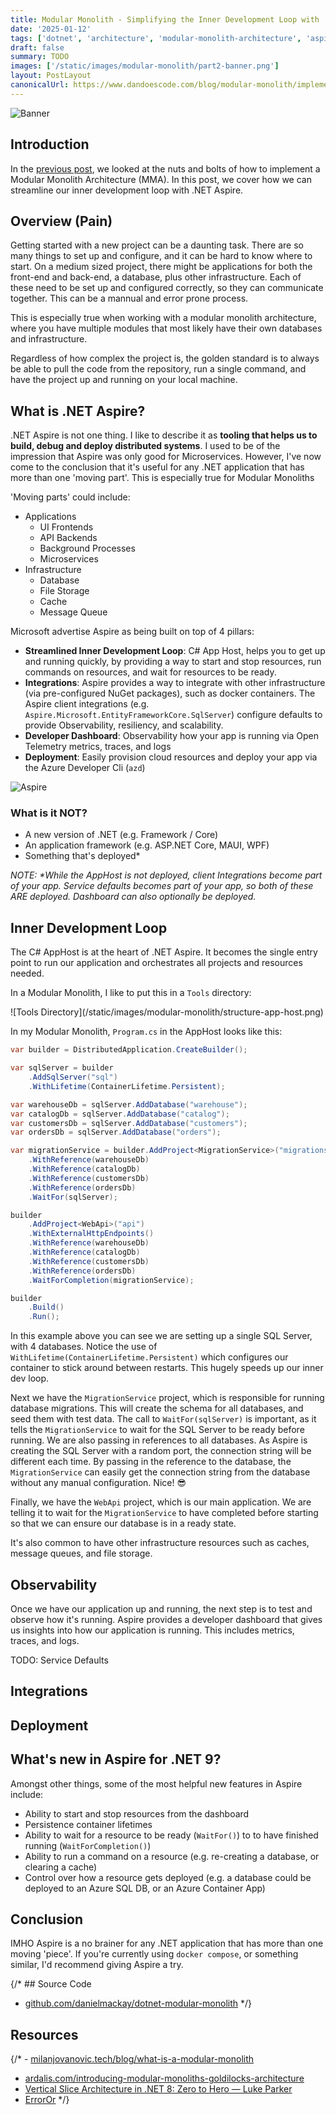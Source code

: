 ```yaml
---
title: Modular Monolith - Simplifying the Inner Development Loop with .NET Aspire
date: '2025-01-12'
tags: ['dotnet', 'architecture', 'modular-monolith-architecture', 'aspire', 'productivity']
draft: false
summary: TODO
images: ['/static/images/modular-monolith/part2-banner.png']
layout: PostLayout
canonicalUrl: https://www.dandoescode.com/blog/modular-monolith/implementation-deep-dive
---
```


![Banner](/static/images/modular-monolith/part2-banner.png)

<TOCInline toc={props.toc} exclude="Overview" toHeading={3} />

<ModularMonolithSeriesHeader />

## Introduction

In the [previous post](/blog/modular-monolith/implementation-deep-dive), we looked at the nuts and bolts of how to implement a Modular Monolith Architecture (MMA). In this post, we cover how we can streamline our inner development loop with .NET Aspire.

## Overview (Pain)

Getting started with a new project can be a daunting task. There are so many things to set up and configure, and it can be hard to know where to start. On a medium sized project, there might be applications for both the front-end and back-end, a database, plus other infrastructure. Each of these need to be set up and configured correctly, so they can communicate together. This can be a mannual and error prone process.

This is especially true when working with a modular monolith architecture, where you have multiple modules that most likely have their own databases and infrastructure.

Regardless of how complex the project is, the golden standard is to always be able to pull the code from the repository, run a single command, and have the project up and running on your local machine.

## What is .NET Aspire?

.NET Aspire is not one thing. I like to describe it as **tooling that helps us to build, debug and deploy distributed systems**. I used to be of the impression that Aspire was only good for Microservices. However, I've now come to the conclusion that it's useful for any .NET application that has more than one 'moving part'. This is especially true for Modular Monoliths 

'Moving parts' could include:

- Applications
  - UI Frontends
  - API Backends
  - Background Processes
  - Microservices
- Infrastructure
    - Database
    - File Storage
    - Cache
    - Message Queue

Microsoft advertise Aspire as being built on top of 4 pillars:

- **Streamlined Inner Development Loop**: C# App Host, helps you to get up and running quickly, by providing a way to start and stop resources, run commands on resources, and wait for resources to be ready.
- **Integrations**: Aspire provides a way to integrate with other infrastructure (via pre-configured NuGet packages), such as docker containers. The Aspire client integrations (e.g. `Aspire.Microsoft.EntityFrameworkCore.SqlServer`) configure defaults to provide Observability, resiliency, and scalability.
- **Developer Dashboard**: Observability how your app is running via Open Telemetry metrics, traces, and logs
- **Deployment**: Easily provision cloud resources and deploy your app via the Azure Developer Cli (`azd`)

![Aspire](/static/images/modular-monolith/aspire.png)


### What is it NOT?

- A new version of .NET (e.g. Framework / Core)
- An application framework (e.g. ASP.NET Core, MAUI, WPF)
- Something that's deployed\*

*NOTE: \*While the AppHost is not deployed, client Integrations become part of your app. Service defaults becomes part of your app, so both of these ARE deployed. Dashboard can also optionally be deployed.*

## Inner Development Loop

The C# AppHost is at the heart of .NET Aspire. It becomes the single entry point to run our application and orchestrates all projects and resources needed.

In a Modular Monolith, I like to put this in a `Tools` directory:

<div style={{ maxWidth: '500px', margin: '0 auto' }}>
![Tools Directory](/static/images/modular-monolith/structure-app-host.png)
</div>

In my Modular Monolith, `Program.cs` in the AppHost looks like this:

```cs
var builder = DistributedApplication.CreateBuilder();

var sqlServer = builder
    .AddSqlServer("sql")
    .WithLifetime(ContainerLifetime.Persistent);

var warehouseDb = sqlServer.AddDatabase("warehouse");
var catalogDb = sqlServer.AddDatabase("catalog");
var customersDb = sqlServer.AddDatabase("customers");
var ordersDb = sqlServer.AddDatabase("orders");

var migrationService = builder.AddProject<MigrationService>("migrations")
    .WithReference(warehouseDb)
    .WithReference(catalogDb)
    .WithReference(customersDb)
    .WithReference(ordersDb)
    .WaitFor(sqlServer);

builder
    .AddProject<WebApi>("api")
    .WithExternalHttpEndpoints()
    .WithReference(warehouseDb)
    .WithReference(catalogDb)
    .WithReference(customersDb)
    .WithReference(ordersDb)
    .WaitForCompletion(migrationService);

builder
    .Build()
    .Run();
```

In this example above you can see we are setting up a single SQL Server, with 4 databases. Notice the use of `WithLifetime(ContainerLifetime.Persistent)` which configures our container to stick around between restarts. This hugely speeds up our inner dev loop.

Next we have the `MigrationService` project, which is responsible for running database migrations. This will create the schema for all databases, and seed them with test data. The call to `WaitFor(sqlServer)` is important, as it tells the `MigrationService` to wait for the SQL Server to be ready before running. We are also passing in references to all databases. As Aspire is creating the SQL Server with a random port, the connection string will be different each time. By passing in the reference to the database, the `MigrationService` can easily get the connection string from the database without any manual configuration. Nice! 😎

Finally, we have the `WebApi` project, which is our main application. We are telling it to wait for the `MigrationService` to have completed before starting so that we can ensure our database is in a ready state.

It's also common to have other infrastructure resources such as caches, message queues, and file storage. 

## Observability

Once we have our application up and running, the next step is to test and observe how it's running. Aspire provides a developer dashboard that gives us insights into how our application is running. This includes metrics, traces, and logs.

TODO: Service Defaults

## Integrations

## Deployment

## What's new in Aspire for .NET 9?

Amongst other things, some of the most helpful new features in Aspire include:

- Ability to start and stop resources from the dashboard
- Persistence container lifetimes
- Ability to wait for a resource to be ready (`WaitFor()`) to to have finished running (`WaitForCompletion()`)
- Ability to run a command on a resource (e.g. re-creating a database, or clearing a cache)
- Control over how a resource gets deployed (e.g. a database could be deployed to an Azure SQL DB, or an Azure Container App)

## Conclusion

IMHO Aspire is a no brainer for any .NET application that has more than one moving 'piece'. If you're currently using `docker compose`, or something similar, I'd recommend giving Aspire a try. 



{/* ## Source Code

- [github.com/danielmackay/dotnet-modular-monolith](https://github.com/danielmackay/dotnet-modular-monolith) */}

## Resources

{/* - [milanjovanovic.tech/blog/what-is-a-modular-monolith](https://www.milanjovanovic.tech/blog/what-is-a-modular-monolith)
- [ardalis.com/introducing-modular-monoliths-goldilocks-architecture](https://ardalis.com/introducing-modular-monoliths-goldilocks-architecture/)
- [Vertical Slice Architecture in .NET 8: Zero to Hero — Luke Parker](https://www.youtube.com/watch?v=-mGRtMjws_8)
- [ErrorOr](https://github.com/amantinband/error-or) */}
